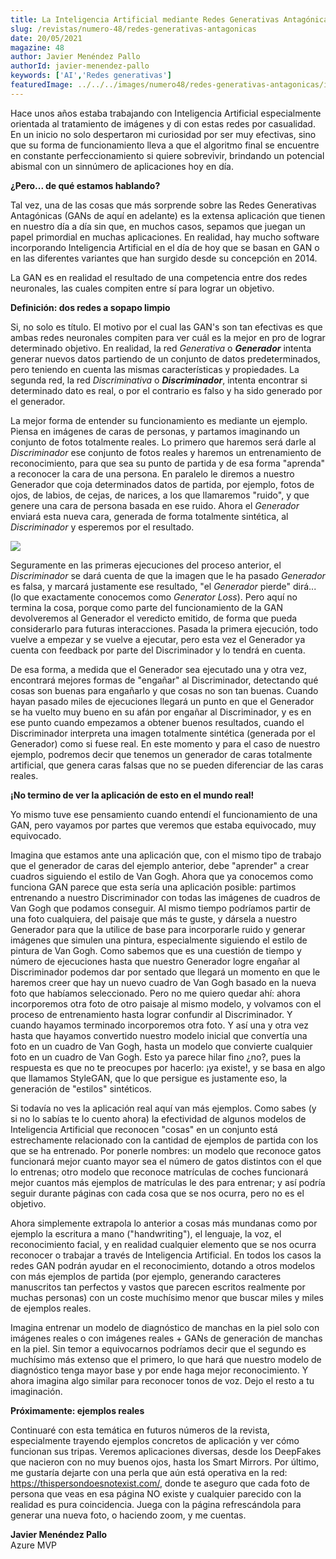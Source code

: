```yaml
---
title: La Inteligencia Artificial mediante Redes Generativas Antagónicas (GAN's)
slug: /revistas/numero-48/redes-generativas-antagonicas
date: 20/05/2021
magazine: 48
author: Javier Menéndez Pallo
authorId: javier-menendez-pallo
keywords: ['AI','Redes generativas']
featuredImage: ../../../images/numero48/redes-generativas-antagonicas/image3.png
---
```



Hace unos años estaba trabajando con Inteligencia Artificial
especialmente orientada al tratamiento de imágenes y di con estas redes
por casualidad. En un inicio no solo despertaron mi curiosidad por ser
muy efectivas, sino que su forma de funcionamiento lleva a que el
algoritmo final se encuentre en constante perfeccionamiento si quiere
sobrevivir, brindando un potencial abismal con un sinnúmero de
aplicaciones hoy en día.

**¿Pero... de qué estamos hablando?**

Tal vez, una de las cosas que más sorprende sobre las Redes Generativas
Antagónicas (GANs de aquí en adelante) es la extensa aplicación que
tienen en nuestro día a día sin que, en muchos casos, sepamos que juegan
un papel primordial en muchas aplicaciones. En realidad, hay mucho
software incorporando Inteligencia Artificial en el día de hoy que se
basan en GAN o en las diferentes variantes que han surgido desde su
concepción en 2014.

La GAN es en realidad el resultado de una competencia entre dos redes
neuronales, las cuales compiten entre sí para lograr un objetivo.

**Definición: dos redes a sopapo limpio**

Si, no solo es título. El motivo por el cual las GAN's son tan efectivas
es que ambas redes neuronales compiten para ver cuál es la mejor en pro
de lograr determinado objetivo. En realidad, la red *Generativa* o
***Generador*** intenta generar nuevos datos partiendo de un
conjunto de datos predeterminados, pero teniendo en cuenta las mismas
características y propiedades. La segunda red, la red *Discriminativa* o
***Discriminador***, intenta encontrar si determinado dato es
real, o por el contrario es falso y ha sido generado por el generador.

La mejor forma de entender su funcionamiento es mediante un ejemplo.
Piensa en imágenes de caras de personas, y partamos imaginando un
conjunto de fotos totalmente reales. Lo primero que haremos será darle
al *Discriminador* ese conjunto de fotos reales y haremos un
entrenamiento de reconocimiento, para que sea su punto de partida y de
esa forma "aprenda" a reconocer la cara de una persona. En paralelo le
diremos a nuestro Generador que coja determinados datos de partida, por
ejemplo, fotos de ojos, de labios, de cejas, de narices, a los que
llamaremos "ruido", y que genere una cara de persona basada en ese
ruido. Ahora el *Generador* enviará esta nueva cara, generada de forma
totalmente sintética, al *Discriminador* y esperemos por el resultado.

![](../../../images/numero48/redes-generativas-antagonicas/image3.png)

Seguramente en las primeras ejecuciones
del proceso anterior, el *Discriminador* se dará cuenta de que la imagen
que le ha pasado *Generador* es falsa, y marcará justamente ese
resultado, "el *Generador* pierde" dirá... (lo que exactamente conocemos
como *Generator Loss*). Pero aquí no termina la cosa, porque como parte
del funcionamiento de la GAN devolveremos al Generador el veredicto
emitido, de forma que pueda considerarlo para futuras interacciones.
Pasada la primera ejecución, todo vuelve a empezar y se vuelve a
ejecutar, pero esta vez el Generador ya cuenta con feedback por parte
del Discriminador y lo tendrá en cuenta.

De esa forma, a medida que el Generador sea ejecutado una y otra vez,
encontrará mejores formas de "engañar" al Discriminador, detectando qué
cosas son buenas para engañarlo y que cosas no son tan buenas. Cuando
hayan pasado miles de ejecuciones llegará un punto en que el Generador
se ha vuelto muy bueno en su afán por engañar al Discriminador, y es en
ese punto cuando empezamos a obtener buenos resultados, cuando el
Discriminador interpreta una imagen totalmente sintética (generada por
el Generador) como si fuese real. En este momento y para el caso de
nuestro ejemplo, podremos decir que tenemos un generador de caras
totalmente artificial, que genera caras falsas que no se pueden
diferenciar de las caras reales.

**¡No termino de ver la aplicación de esto en el mundo real!**

Yo mismo tuve ese pensamiento cuando entendí el funcionamiento de una
GAN, pero vayamos por partes que veremos que estaba equivocado, muy
equivocado.

Imagina que estamos ante una aplicación que, con el mismo tipo de
trabajo que el generador de caras del ejemplo anterior, debe "aprender"
a crear cuadros siguiendo el estilo de Van Gogh. Ahora que ya conocemos
como funciona GAN parece que esta sería una aplicación posible: partimos
entrenando a nuestro Discriminador con todas las imágenes de cuadros de
Van Gogh que podamos conseguir. Al mismo tiempo podríamos partir de una
foto cualquiera, del paisaje que más te guste, y dársela a nuestro
Generador para que la utilice de base para incorporarle ruido y generar
imágenes que simulen una pintura, especialmente siguiendo el estilo de
pintura de Van Gogh. Como sabemos que es una cuestión de tiempo y número
de ejecuciones hasta que nuestro Generador logre engañar al
Discriminador podemos dar por sentado que llegará un momento en que le
haremos creer que hay un nuevo cuadro de Van Gogh basado en la nueva
foto que habíamos seleccionado. Pero no me quiero quedar ahí: ahora
incorporemos otra foto de otro paisaje al mismo modelo, y volvamos con
el proceso de entrenamiento hasta lograr confundir al Discriminador. Y
cuando hayamos terminado incorporemos otra foto. Y así una y otra vez
hasta que hayamos convertido nuestro modelo inicial que convertía una
foto en un cuadro de Van Gogh, hasta un modelo que convierte cualquier
foto en un cuadro de Van Gogh. Esto ya parece hilar fino ¿no?, pues la
respuesta es que no te preocupes por hacerlo: ¡ya existe!, y se basa en
algo que llamamos StyleGAN, que lo que persigue es justamente eso, la
generación de "estilos" sintéticos.

Si todavía no ves la aplicación real aquí van más ejemplos. Como sabes
(y si no lo sabías te lo cuento ahora) la efectividad de algunos modelos
de Inteligencia Artificial que reconocen "cosas" en un conjunto está
estrechamente relacionado con la cantidad de ejemplos de partida con los
que se ha entrenado. Por ponerle nombres: un modelo que reconoce gatos
funcionará mejor cuanto mayor sea el número de gatos distintos con el
que lo entrenas; otro modelo que reconoce matrículas de coches
funcionará mejor cuantos más ejemplos de matrículas le des para
entrenar; y así podría seguir durante páginas con cada cosa que se nos
ocurra, pero no es el objetivo.

Ahora simplemente extrapola lo anterior a cosas más mundanas como por
ejemplo la escritura a mano ("handwriting"), el lenguaje, la voz, el
reconocimiento facial, y en realidad cualquier elemento que se nos
ocurra reconocer o trabajar a través de Inteligencia Artificial. En
todos los casos la redes GAN podrán ayudar en el reconocimiento, dotando
a otros modelos con más ejemplos de partida (por ejemplo, generando
caracteres manuscritos tan perfectos y vastos que parecen escritos
realmente por muchas personas) con un coste muchísimo menor que buscar
miles y miles de ejemplos reales.

Imagina entrenar un modelo de diagnóstico de manchas en la piel solo con
imágenes reales o con imágenes reales + GANs de generación de manchas en
la piel. Sin temor a equivocarnos podríamos decir que el segundo es
muchísimo más extenso que el primero, lo que hará que nuestro modelo de
diagnóstico tenga mayor base y por ende haga mejor reconocimiento. Y
ahora imagina algo similar para reconocer tonos de voz. Dejo el resto a
tu imaginación.

**Próximamente: ejemplos reales**

Continuaré con esta temática en futuros números de la revista,
especialmente trayendo ejemplos concretos de aplicación y ver cómo
funcionan sus tripas. Veremos aplicaciones diversas, desde los DeepFakes
que nacieron con no muy buenos ojos, hasta los Smart Mirrors. Por
último, me gustaría dejarte con una perla que aún está operativa en la
red: <https://thispersondoesnotexist.com/>, donde te aseguro que cada
foto de persona que veas en esa página NO existe y cualquier parecido
con la realidad es pura coincidencia. Juega con la página refrescándola
para generar una nueva foto, o haciendo zoom, y me cuentas.

**Javier Menéndez Pallo** <br />
Azure MVP
